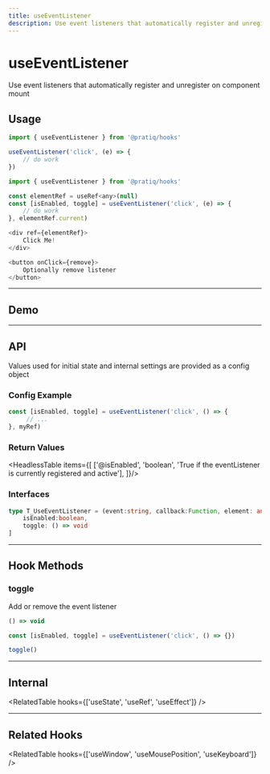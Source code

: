 ```yaml
---
title: useEventListener
description: Use event listeners that automatically register and unregister on component mount
---
```



# 

<Card>
<MainText>
<h1>useEventListener</h1>
Use event listeners that automatically register and unregister on component mount
</MainText>
</Card>

<!--meta-section-break-->




## Usage

<Tabs>

<TabItem value='simple' label='Simple'>

```js 
import { useEventListener } from '@pratiq/hooks'

useEventListener('click', (e) => {
    // do work
})
```

</TabItem>

<TabItem value='advanced' label='Advanced'>

```js
import { useEventListener } from '@pratiq/hooks'

const elementRef = useRef<any>(null)
const [isEnabled, toggle] = useEventListener('click', (e) => {
    // do work
}, elementRef.current)

<div ref={elementRef}>
    Click Me!
</div>

<button onClick={remove}>
    Optionally remove listener
</button>
```

</TabItem>

</Tabs>











<!--=========================================================================-->

<hr />

## Demo

<DemoComponent />








<!--=========================================================================-->

<hr />

## API 

Values used for initial state and internal settings are provided as a config
object 

### Config Example

```ts
const [isEnabled, toggle] = useEventListener('click', () => {
     // ... 
}, myRef)
```

<!-- ignore-return-values -->
<!-- ignore-hook-methods -->


### Return Values

<HeadlessTable items={[
    ['@isEnabled', 'boolean', 'True if the eventListener is currently registered and active'],
]}/>

### Interfaces

```ts
type T_UseEventListener = (event:string, callback:Function, element: any) => [
    isEnabled:boolean,
    toggle: () => void
]
```





<!--=========================================================================-->

<hr />


## Hook Methods

<Card>

### toggle
Add or remove the event listener

```ts
() => void 
```
```ts
const [isEnabled, toggle] = useEventListener('click', () => {})

toggle()
```

</Card>


<!--=========================================================================-->

<hr />


## Internal


<RelatedTable hooks={['useState', 'useRef', 'useEffect']} />



<!--=========================================================================-->

<hr />


## Related Hooks


<RelatedTable hooks={['useWindow', 'useMousePosition', 'useKeyboard']} />
